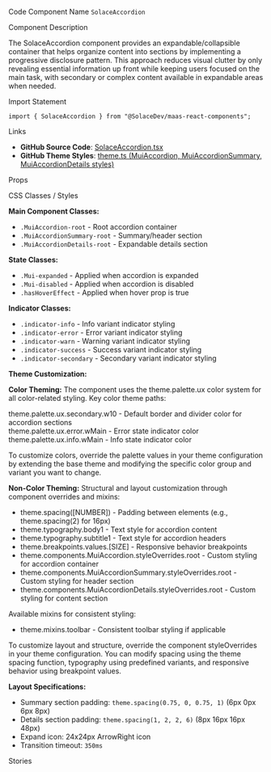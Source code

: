 
<Meta of={SolaceAccordionStories} />

<Title>Accordion</Title>

<Description of={SolaceAccordionStories} />

<Subtitle>Code Component Name</Subtitle>
`SolaceAccordion`

<Subtitle>Component Description</Subtitle>

The SolaceAccordion component provides an expandable/collapsible container that helps organize content into sections by implementing a progressive disclosure pattern. This approach reduces visual clutter by only revealing essential information up front while keeping users focused on the main task, with secondary or complex content available in expandable areas when needed.

<Subtitle>Import Statement</Subtitle>

```tsx
import { SolaceAccordion } from "@SolaceDev/maas-react-components";
```

<Subtitle>Links</Subtitle>

- **GitHub Source Code**: [SolaceAccordion.tsx](https://github.com/SolaceDev/maas-react-components/blob/main/src/components/SolaceAccordion.tsx)
- **GitHub Theme Styles**: <a href="https://github.com/SolaceDev/maas-react-components/blob/main/src/resources/theme.ts#:~:text=MuiAccordion" target="_blank">theme.ts (MuiAccordion, MuiAccordionSummary, MuiAccordionDetails styles)</a>

<Subtitle>Props</Subtitle>

<ArgTypes of={SolaceAccordionStories} />

<Subtitle>CSS Classes / Styles</Subtitle>

**Main Component Classes:**

- `.MuiAccordion-root` - Root accordion container
- `.MuiAccordionSummary-root` - Summary/header section
- `.MuiAccordionDetails-root` - Expandable details section

**State Classes:**

- `.Mui-expanded` - Applied when accordion is expanded
- `.Mui-disabled` - Applied when accordion is disabled
- `.hasHoverEffect` - Applied when hover prop is true

**Indicator Classes:**

- `.indicator-info` - Info variant indicator styling
- `.indicator-error` - Error variant indicator styling
- `.indicator-warn` - Warning variant indicator styling
- `.indicator-success` - Success variant indicator styling
- `.indicator-secondary` - Secondary variant indicator styling

**Theme Customization:**

**Color Theming:**
The component uses the theme.palette.ux color system for all color-related styling. Key color theme paths:

<div style={{ display: "flex", alignItems: "center", margin: "8px 0" }}>
	<div
		style={{
			width: "16px",
			height: "16px",
			backgroundColor: "#F3F4F6",
			border: "1px solid rgba(0,0,0,0.2)",
			borderRadius: "3px",
			marginRight: "8px"
		}}
	></div>
	<span>theme.palette.ux.secondary.w10 - Default border and divider color for accordion sections</span>
</div>
<div style={{ display: "flex", alignItems: "center", margin: "8px 0" }}>
	<div
		style={{
			width: "16px",
			height: "16px",
			backgroundColor: "#E94C4E",
			border: "1px solid rgba(0,0,0,0.2)",
			borderRadius: "3px",
			marginRight: "8px"
		}}
	></div>
	<span>theme.palette.ux.error.wMain - Error state indicator color</span>
</div>
<div style={{ display: "flex", alignItems: "center", margin: "8px 0" }}>
	<div
		style={{
			width: "16px",
			height: "16px",
			backgroundColor: "#0591D3",
			border: "1px solid rgba(0,0,0,0.2)",
			borderRadius: "3px",
			marginRight: "8px"
		}}
	></div>
	<span>theme.palette.ux.info.wMain - Info state indicator color</span>
</div>

To customize colors, override the palette values in your theme configuration by extending the base theme and modifying the specific color group and variant you want to change.

**Non-Color Theming:**
Structural and layout customization through component overrides and mixins:

- theme.spacing([NUMBER]) - Padding between elements (e.g., theme.spacing(2) for 16px)
- theme.typography.body1 - Text style for accordion content
- theme.typography.subtitle1 - Text style for accordion headers
- theme.breakpoints.values.[SIZE] - Responsive behavior breakpoints
- theme.components.MuiAccordion.styleOverrides.root - Custom styling for accordion container
- theme.components.MuiAccordionSummary.styleOverrides.root - Custom styling for header section
- theme.components.MuiAccordionDetails.styleOverrides.root - Custom styling for content section

Available mixins for consistent styling:

- theme.mixins.toolbar - Consistent toolbar styling if applicable

To customize layout and structure, override the component styleOverrides in your theme configuration. You can modify spacing using the theme spacing function, typography using predefined variants, and responsive behavior using breakpoint values.

**Layout Specifications:**

- Summary section padding: `theme.spacing(0.75, 0, 0.75, 1)` (6px 0px 6px 8px)
- Details section padding: `theme.spacing(1, 2, 2, 6)` (8px 16px 16px 48px)
- Expand icon: 24x24px ArrowRight icon
- Transition timeout: `350ms`

<Subtitle>Stories</Subtitle>

<CustomStories />
